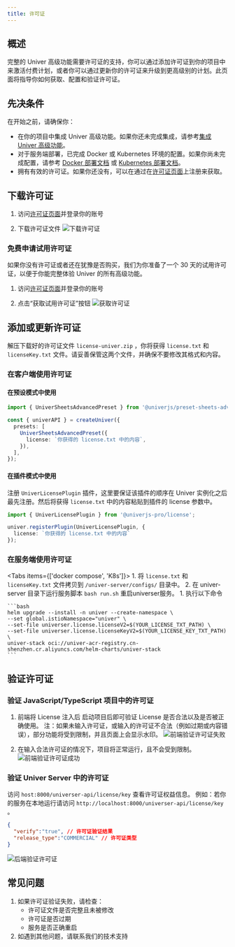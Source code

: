 ```yaml
---
title: 许可证
---
```


## 概述

完整的 Univer 高级功能需要许可证的支持，你可以通过添加许可证到你的项目中来激活付费计划，或者你可以通过更新你的许可证来升级到更高级别的计划。此页面将指导你如何获取、配置和验证许可证。

## 先决条件
在开始之前，请确保你：
- 在你的项目中集成 Univer 高级功能。如果你还未完成集成，请参考[集成 Univer 高级功能](/zh-CN/guides/sheets/pro-features/introduction#integrate-advanced-features)。
- 对于服务端部署，已完成 Docker 或 Kubernetes 环境的配置。如果你尚未完成配置，请参考 [Docker 部署文档](/zh-CN/guides/docs/getting-started/pro/deploy#deploy-to-docker-compose) 或 [Kubernetes 部署文档](/zh-CN/guides/docs/getting-started/pro/deploy#deploy-to-k8s)。
- 拥有有效的许可证。如果你还没有，可以在通过在[许可证页面](https://univer.ai/zh-CN/license)上注册来获取。

## 下载许可证
1. 访问[许可证页面](https://univer.ai/zh-CN/license)并登录你的账号

2. 下载许可证文件
![下载许可证](./license/new-02-cn.png)

### 免费申请试用许可证

如果你没有许可证或者还在犹豫是否购买，我们为你准备了一个 30 天的试用许可证，以便于你能完整体验 Univer 的所有高级功能。

1. 访问[许可证页面](https://univer.ai/zh-CN/license)并登录你的账号

2. 点击“获取试用许可证”按钮
![获取许可证](./license/new-01-cn.png)

## 添加或更新许可证

解压下载好的许可证文件 `license-univer.zip` ，你将获得 `license.txt` 和 `licenseKey.txt` 文件。请妥善保管这两个文件，并确保不要修改其格式和内容。

### 在客户端使用许可证

#### 在预设模式中使用

```typescript
import { UniverSheetsAdvancedPreset } from '@univerjs/preset-sheets-advanced';

const { univerAPI } = createUniver({
  presets: [
    UniverSheetsAdvancedPreset({
      license: `你获得的 license.txt 中的内容`,
    }),
  ],
});
```

#### 在插件模式中使用

注册 `UniverLicensePlugin` 插件，这里要保证该插件的顺序在 Univer 实例化之后最先注册。然后将获得 `license.txt` 中的内容粘贴到插件的 license 参数中。

```typescript
import { UniverLicensePlugin } from '@univerjs-pro/license';

univer.registerPlugin(UniverLicensePlugin, {
  license: `你获得的 license.txt 中的内容`
});
```

### 在服务端使用许可证

<Tabs items={['docker compose', 'K8s']}>
  <Tab>
    1. 将 `license.txt` 和 `licenseKey.txt` 文件拷贝到 `/univer-server/configs/` 目录中。 
    2. 在 univer-server 目录下运行服务脚本 `bash run.sh` 重启universer服务。
  </Tab>
  <Tab>
    1. 执行以下命令

    ```bash
    helm upgrade --install -n univer --create-namespace \
    --set global.istioNamespace="univer" \
    --set-file universer.license.licenseV2=$(YOUR_LICENSE_TXT_PATH) \
    --set-file universer.license.licenseKeyV2=$(YOUR_LICENSE_KEY_TXT_PATH) \
    univer-stack oci://univer-acr-registry.cn-shenzhen.cr.aliyuncs.com/helm-charts/univer-stack
    ```
  </Tab>
</Tabs>

## 验证许可证

### 验证 JavaScript/TypeScript 项目中的许可证

1. 前端将 License 注入后 启动项目后即可验证 License 是否合法以及是否被正确使用。
注：如果未输入许可证，或输入的许可证不合法（例如过期或内容错误），部分功能将受到限制，并且页面上会显示水印。
![前端验证许可证失败](./license/new-06.png)

2. 在输入合法许可证的情况下，项目将正常运行，且不会受到限制。
![前端验证许可证成功](./license/new-07.png)

### 验证 Univer Server 中的许可证

访问 `host:8000/universer-api/license/key` 查看许可证权益信息。 例如：若你的服务在本地运行请访问 `http://localhost:8000/universer-api/license/key `。

```json
{
  "verify":"true", // 许可证验证结果
  "release_type":"COMMERCIAL" // 许可证类型
}
```

![后端验证许可证](./license/new-05.png)

## 常见问题

1. 如果许可证验证失败，请检查：
   - 许可证文件是否完整且未被修改
   - 许可证是否过期
   - 服务是否正确重启
2. 如遇到其他问题，请联系我们的技术支持
